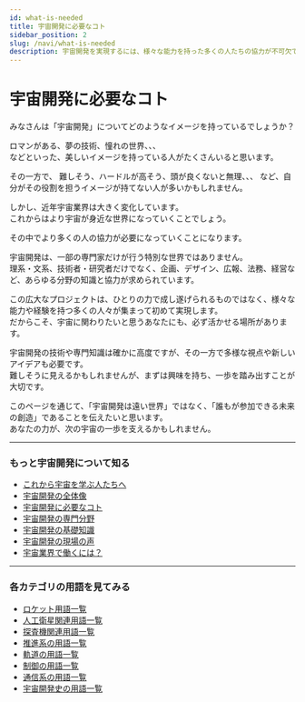 ```yaml
---
id: what-is-needed
title: 宇宙開発に必要なコト
sidebar_position: 2
slug: /navi/what-is-needed
description: 宇宙開発を実現するには、様々な能力を持った多くの人たちの協力が不可欠であることを説明します。
---
```



<Head>
  <script type="application/ld+json">
    {`{
      "@context": "https://schema.org",
      "@type": "DefinedTerm",
      "name": "宇宙開発に必要なコト",
      "inDefinedTermSet": "https://space-dev-terms.pages.dev",
      "termCode": "what-is-needed",
      "description": "宇宙開発を実現するには、様々な能力を持った多くの人たちの協力が不可欠であることを説明します。",
      "url": "https://space-dev-terms.pages.dev/docs/navi/what-is-needed"
    }`}
  </script>
</Head>

# 宇宙開発に必要なコト

みなさんは「宇宙開発」についてどのようなイメージを持っているでしょうか？

ロマンがある、夢の技術、憧れの世界、、、  
などといった、美しいイメージを持っている人がたくさんいると思います。  

その一方で、
難しそう、ハードルが高そう、頭が良くないと無理、、、
など、自分がその役割を担うイメージが持てない人が多いかもしれません。  

しかし、近年宇宙業界は大きく変化しています。  
これからはより宇宙が身近な世界になっていくことでしょう。  

その中でより多くの人の協力が必要になっていくことになります。 
 
宇宙開発は、一部の専門家だけが行う特別な世界ではありません。  
理系・文系、技術者・研究者だけでなく、企画、デザイン、広報、法務、経営など、あらゆる分野の知識と協力が求められています。  

この広大なプロジェクトは、ひとりの力で成し遂げられるものではなく、様々な能力や経験を持つ多くの人々が集まって初めて実現します。  
だからこそ、宇宙に関わりたいと思うあなたにも、必ず活かせる場所があります。  

宇宙開発の技術や専門知識は確かに高度ですが、その一方で多様な視点や新しいアイデアも必要です。  
難しそうに見えるかもしれませんが、まずは興味を持ち、一歩を踏み出すことが大切です。  

このページを通じて、「宇宙開発は遠い世界」ではなく、「誰もが参加できる未来の創造」であることを伝えたいと思います。  
あなたの力が、次の宇宙の一歩を支えるかもしれません。

---

### もっと宇宙開発について知る
- [これから宇宙を学ぶ人たちへ](/docs/navi/intro-to-space-dev)
- [宇宙開発の全体像](/docs/navi/overview)
- [宇宙開発に必要なコト](/docs/navi/what-is-needed)
- [宇宙開発の専門分野](/docs/navi/region-of-expertise)
- [宇宙開発の基礎知識](/docs/navi/basic-knowledge)
- [宇宙開発の現場の声](/docs/navi/voice-of-frontline)
- [宇宙業界で働くには？](/docs/navi/how-to-work)

---

### 各カテゴリの用語を見てみる
- [ロケット用語一覧](/docs/category/rocket)
- [人工衛星関連用語一覧](/docs/category/satellite)
- [探査機関連用語一覧](/docs/category/explorer)
- [推進系の用語一覧](/docs/category/rocket)
- [軌道の用語一覧](/docs/category/orbit)
- [制御の用語一覧](/docs/category/control)
- [通信系の用語一覧](/docs/category/communication)
- [宇宙開発史の用語一覧](/docs/category/history)